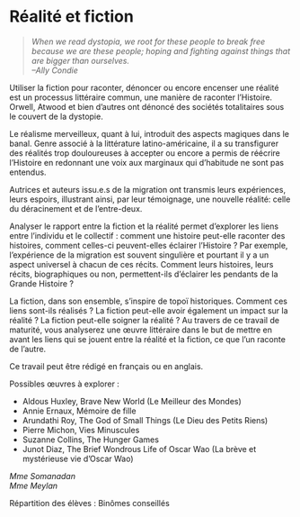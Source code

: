 # Réalité et fiction

> *When we read dystopia, we root for these people to break free because
> we are these people; hoping and fighting against things that are bigger
> than ourselves.*  
> *--Ally Condie*

Utiliser la fiction pour raconter, dénoncer ou encore encenser une
réalité est un processus littéraire commun, une manière de raconter
l'Histoire. Orwell, Atwood et bien d'autres ont dénoncé des sociétés
totalitaires sous le couvert de la dystopie.

Le réalisme merveilleux, quant à lui, introduit des aspects magiques
dans le banal. Genre associé à la littérature latino-américaine, il a su
transfigurer des réalités trop douloureuses à accepter ou encore a
permis de réécrire l'Histoire en redonnant une voix aux marginaux qui
d'habitude ne sont pas entendus.

Autrices et auteurs issu.e.s de la migration ont transmis leurs
expériences, leurs espoirs, illustrant ainsi, par leur témoignage, une
nouvelle réalité: celle du déracinement et de l'entre-deux.

Analyser le rapport entre la fiction et la réalité permet d'explorer les
liens entre l'individu et le collectif : comment une histoire peut-elle
raconter des histoires, comment celles-ci peuvent-elles éclairer
l'Histoire ? Par exemple, l'expérience de la migration est souvent
singulière et pourtant il y a un aspect universel à chacun de ces
récits. Comment leurs histoires, leurs récits, biographiques ou non,
permettent-ils d'éclairer les pendants de la Grande Histoire ?

La fiction, dans son ensemble, s'inspire de topoï historiques. Comment
ces liens sont-ils réalisés ? La fiction peut-elle avoir également un
impact sur la réalité ? La fiction peut-elle soigner la réalité ? Au
travers de ce travail de maturité, vous analyserez une œuvre littéraire
dans le but de mettre en avant les liens qui se jouent entre la réalité
et la fiction, ce que l'un raconte de l'autre.

\clearpage

Ce travail peut être rédigé en français ou en anglais.

Possibles œuvres à explorer :

-   Aldous Huxley, Brave New World (Le Meilleur des Mondes)
-   Annie Ernaux, Mémoire de fille
-   Arundathi Roy, The God of Small Things (Le Dieu des Petits Riens) 
-   Pierre Michon, Vies Minuscules
-   Suzanne Collins, The Hunger Games 
-   Junot Diaz, The Brief Wondrous Life of Oscar Wao (La brève et
    mystérieuse vie d'Oscar Wao)

::: {.signature data-latex=""}
_Mme Somanadan_  
_Mme Meylan_  
:::

Répartition des élèves : Binômes conseillés